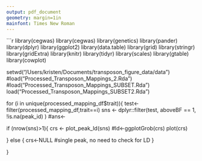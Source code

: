 ```yaml
---
output: pdf_document
geometry: margin=1in
mainfont: Times New Roman
---
```


```r

library(cegwas)
library(cegwas)
library(genetics)
library(pander)
library(dplyr)
library(ggplot2)
library(data.table)
library(grid)
library(stringr)
library(gridExtra)
library(knitr)
library(tidyr)
library(scales)
library(gtable)
library(cowplot)

setwd("/Users/kristen/Documents/transposon_figure_data/data")
#load("Processed_Transposon_Mappings_2.Rda")
#load("Processed_Transposon_Mappings_SUBSET.Rda")
load("Processed_Transposon_Mappings_SUBSET2.Rda")


for (i in unique(processed_mapping_df$trait)){
  test<-filter(processed_mapping_df,trait==i)
  sns <- dplyr::filter(test, aboveBF == 1, !is.na(peak_id) )
  #ans<-
  
  if (nrow(sns)>1){
  crs <- plot_peak_ld(sns)
  #ld<-ggplotGrob(crs)
  plot(crs)

  } else {
  crs<-NULL #single peak, no need to check for LD
  }


}
